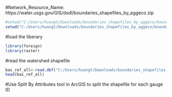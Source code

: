 
#Network_Resource_Name: https://water.usgs.gov/GIS/dsdl/boundaries_shapefiles_by_aggeco.zip
```{r}
#setwd("C:/Users/huangt/Downloads/boundaries_shapefiles_by_aggeco/boundaries_shapefiles_by_aggeco")
setwd("C:/Users/huangt/Downloads/boundaries_shapefiles_by_aggeco/boundaries")
```

#load the liberary
```{r}
library(foreign)
library(raster)
```
#read the watershed shapefile
```{r}
bas_ref_all<-read.dbf("C:/Users/huangt/Downloads/boundaries_shapefiles_by_aggeco/boundaries/bas_ref_all.dbf")
head(bas_ref_all)
```

#Use Split By Attributes tool in ArcGIS to split the shapefile for each gauge ID
